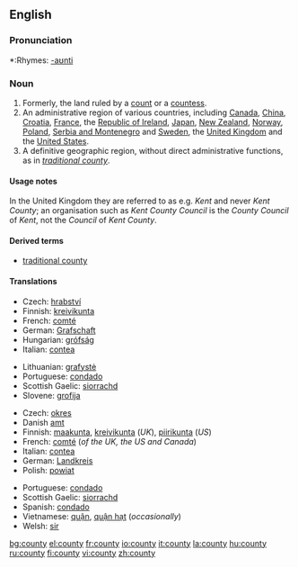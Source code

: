 {{wikipedia}}
==English==

===Pronunciation===
*:Rhymes: [[Rhymes:English:-aʊnti|-aʊnti]]

===Noun===
{{en-noun-reg-y|count|y}}

# Formerly, the land ruled by a [[count]] or a [[countess]].
# An administrative region of various countries, including [[Canada]], [[China]], [[Croatia]], [[France]], the [[Republic of Ireland]], [[Japan]], [[New Zealand]], [[Norway]], [[Poland]], [[Serbia and Montenegro]] and [[Sweden]], the [[United Kingdom]] and the [[United States]].
# A definitive geographic region, without direct administrative functions, as in ''[[traditional county]]''.

====Usage notes====
In the United Kingdom they are referred to as e.g. ''Kent'' and never ''Kent County''; an organisation such as ''Kent County Council'' is the ''County Council'' of ''Kent'', not the ''Council'' of ''Kent County''.

====Derived terms====
*[[traditional county]]

====Translations====
{{trans-top|land ruled by a count or countess}}
*Czech: [[hrabství]] {{n}}
*Finnish: [[kreivikunta]]
*French: [[comté]] {{m}}
*German: [[Grafschaft]] {{f}}
*Hungarian: [[grófság]]
*Italian: [[contea]] {{f}}
{{trans-mid}}
*Lithuanian: [[grafystė]] {{f}}
*Portuguese: [[condado]] {{m}}
*Scottish Gaelic: [[siorrachd]] {{f}}
*Slovene: [[grofija]] {{f}}
{{trans-bottom}}

{{trans-top|administrative region of various countries}}
*Czech: [[okres]] {{n}}
*Danish [[amt]] {{n}}
*Finnish: [[maakunta]],  [[kreivikunta]] (''UK''), [[piirikunta]] (''US'')
*French: [[comté]] {{m}} (''of the UK, the US and Canada'')
*Italian: [[contea]] {{f}}
*German: [[Landkreis]] {{m}}
*Polish: [[powiat]] {{m}}
{{trans-mid}}
*Portuguese: [[condado]] {{m}}
*Scottish Gaelic: [[siorrachd]] {{f}}
*Spanish: [[condado]] {{m}}
*Vietnamese: [[quận]], [[quận hạt]] (''occasionally'')
*Welsh: [[sir#Welsh|sir]] {{f}}
{{trans-bottom}}

[[bg:county]]
[[el:county]]
[[fr:county]]
[[io:county]]
[[it:county]]
[[la:county]]
[[hu:county]]
[[ru:county]]
[[fi:county]]
[[vi:county]]
[[zh:county]]